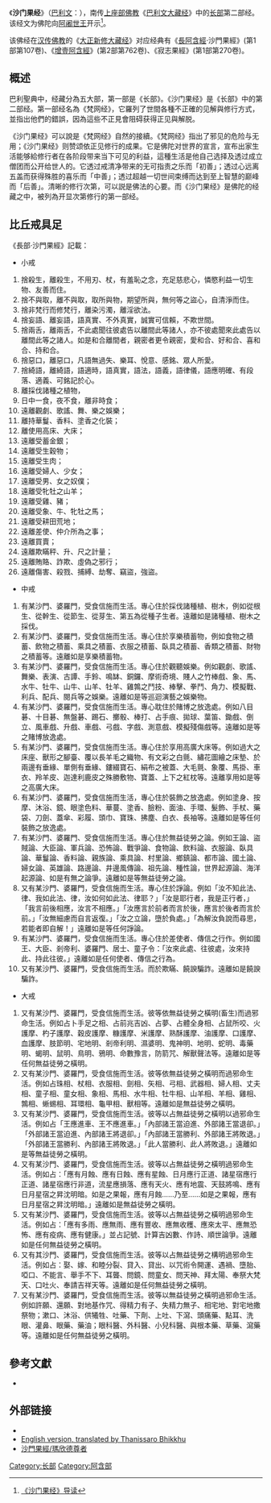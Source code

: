 {{refimprove|time=2013-12-2}}
{{佛教}}
《'''沙门果经'''》（[[巴利文|巴利文]]：{{lang|ISAT|Samaññaphala Sutta}}），南传[[上座部佛教|上座部佛教]]《[[巴利文大藏经|巴利文大藏经]]》中的[[長部_(佛經)|长部]]第二部经。该经文为佛陀向[[阿阇世王|阿阇世王]]开示<ref>[http://www.fjdh.com/wumin/HTML/54269.html 《沙门果经》导读]{{Dead link|date=2018年9月 |bot=InternetArchiveBot |fix-attempted=yes }}</ref>{{Better source|reason=网页出现‘404找不到’的问题}}。

该佛经在[[汉传佛教|汉传佛教]]的《[[大正新修大藏经|大正新修大藏经]]》对应经典有《[[長阿含經|長阿含經]]·沙門果經》(第1部第107卷)、《[[增壹阿含經|增壹阿含經]]》(第2部第762卷)、《寂志果經》(第1部第270卷)。<!--戒蕴品Śīlaskandha-nipāta　2-->

==概述 ==
巴利聖典中，经藏分為五大部，第一部是《长部》。《沙门果经》是《长部》中的第二部经。第一部经名為《梵网经》，它羅列了世間各種不正確的见解與修行方式，並指出他們的錯誤，因為這些不正見會阻碍获得正见與解脱。

《沙门果经》可以說是《梵网经》自然的接續。《梵网经》指出了邪见的危险与无用；《沙门果经》则赞颂依正见修行的成果。它是佛陀对世界的宣言，宣布出家生活能够給修行者在各阶段带来当下可见的利益，這種生活是他自己选择及透过成立僧团而公开给世人的。它透过戒清净带来的无可指责之乐而「初善」；透过心远离五盖而获得殊胜的喜乐而「中善」；透过超越一切世间束缚而达到至上智慧的巅峰而「后善」。清晰的修行次第，可以説是佛法的心要。而《沙门果经》是佛陀的经藏之中，被列為开显次第修行的第一部经。

==比丘戒具足==
《長部·沙門果經》記載：
*小戒
#捨殺生，離殺生，不用刃、杖，有羞恥之念，充足慈悲心，憐愍利益一切生物、友善而住。
#捨不與取，離不與取，取所與物，期望所與，無何等之盜心，自清淨而住。
#捨非梵行而修梵行，離染污濁，離淫欲法。
#捨妄語、離妄語，語真實、不外真實，誠實可信賴，不欺世間。
#捨兩舌，離兩舌，不此處聞往彼處告以離間此等諸人，亦不彼處聞來此處告以離間此等之諸人。如是和合離間者，親密者更令親密，愛和合、好和合、喜和合、持和合。
#捨惡口，離惡口，凡語無過失、樂耳、悅意、感銘、眾人所愛。
#捨綺語，離綺語，語適時，語真實，語法，語義，語律儀，語應明確、有段落、適義、可銘記於心。
#離採伐諸種之植物，
#日中一食，夜不食，離非時食；
#遠離觀劇、歌謠、舞、樂之娛樂；
#離持華鬘、香料、塗香之化裝；
#離使用高床、大床；
#遠離受蓄金銀；
#遠離受生穀物；
#遠離受生肉；
#遠離受婦人、少女；
#遠離受男、女之奴僕；
#遠離受牝牡之山羊；
#遠離受雞、豬；
#遠離受象、牛、牝牡之馬；
#遠離受耕田荒地；
#遠離差使、仲介所為之事；
#遠離買賣；
#遠離欺瞞秤、升、尺之計量；
#遠離賄賂、詐欺、虛偽之邪行；
#遠離傷害、殺戮、捕縛、劫奪、竊盜，強盜。
*中戒
#有某沙門、婆羅門，受食信施而生活。專心住於採伐諸種植、樹木，例如從根生、從幹生、從節生、從芽生、第五為從種子生者。遠離如是諸種植、樹木之採伐。
#有某沙門、婆羅門，受食信施而生活。專心住於享樂積蓄物，例如食物之積蓄、飲物之積蓄、乘具之積蓄、衣服之積蓄、臥具之積蓄、香類之積蓄、財物之積蓄等。遠離如是享樂積蓄物。
#有某沙門、婆羅門，受食信施而生活。專心住於觀聽娛樂。例如觀劇、歌謠、舞樂、表演、古譚、手鈴、鳴缽、銅鑼、摩術奇境、賤人之竹棒戲、象、馬、水牛、牡牛、山牛、山羊、牡羊、雞鶉之鬥技、棒擊、拳鬥、角力、模擬戰、利兵、配兵、閱兵等之娛樂。遠離如是等巡迴演藝之娛樂物。
#有某沙門、婆羅門，受食信施而生活。專心耽住於賭博之放逸處。例如八目碁、十目碁、無盤碁、踢石、擲骰、棒打、占手痕、拋球、葉笛、鋤戲、倒立、風車戲、升戲、車戲、弓戲、字戲、測意戲、模擬殘傷戲等。遠離如是等之賭博放逸處。
#有某沙門、婆羅門，受食信施而生活。專心住於享用高廣大床等。例如過大之床座、獸形之腳臺、覆以長羊毛之織物、有文彩之白氈、繡花圖繪之床墊、於兩邊有垂緣、單側有垂緣、鏤綴寶石、絹布之被蓋、大毛氈、象覆、馬掛、車衣、羚羊皮、迦達利鹿皮之殊勝敷物、寶蓋、上下之紅枕等。遠離享用如是等之高廣大床。
#有某沙門、婆羅門，受食信施而生活，專心住於裝飾之放逸處。例如塗身、按摩、沐浴、鏡、眼塗色料、華蔓、塗香、臉粉、面油、手環、髮飾、手杖、藥袋、刀劍、蓋傘、彩履、頭巾、寶珠、拂塵、白衣、長袖等。遠離如是等任何裝飾之放逸處。
#有某沙門、婆羅門、受食信施而生活。專心住於無益徒勞之論。例如王論、盜賊論、大臣論、軍兵論、恐怖論、戰爭論、食物論、飲料論、衣服論、臥具論、華鬘論、香料論、親族論、乘具論、村里論、鄉鎮論、都市論、國土論、婦女論、英雄論、路邊論、井邊風傳論、祖先論、種性論，世界起源論、海洋起源論、如是有無之論爭。遠離如是等無益徒勞之論。
#又有某沙門、婆羅門，受食信施而生活。專心住於諍論。例如「汝不知此法、律、我如此法、律，汝如何如此法、律耶？」「汝是耶行者，我是正行者，」「我言前後相應，汝言不相應。」「汝應言於前者而言於後，應言於後者而言於前。」「汝無細慮而自言返復。」「汝之立論，墮於負處。」「為解汝負說而尋思，若能者即自解！」遠離如是等任何諍論。
#有某沙門、婆羅門，受食信施而生活。專心住於差使者、傳信之行作。例如國王、大臣、剎帝利、婆羅門、居士、童子令：「汝來此處、往彼處，汝來持此、持此往彼。」遠離如是任何使者、傳信之行為。
#又有某沙門、婆羅門，受食信施而生活。而於欺瞞、饒諛騙詐。遠離如是饒諛騙詐。
*大戒
#又有某沙門、婆羅門，受食信施而生活。彼等依無益徒勞之橫明(畜生)而過邪命生活。例如占卜手足之相、占前兆吉凶、占夢、占體全身相、占鼠所咬、火護摩、杓子護摩、穀皮護摩、糠護摩、米護摩、熟酥護摩、油護摩、口護摩、血護摩、肢節明、宅地明、剎帝利明、濕婆明、鬼神明、地明、蛇明、毒藥明、蝎明、鼠明、鳥明、鴉明、命數豫言，防箭咒、解獸聲法等。遠離如是等任何無益徒勞之橫明。
#又有某沙門、婆羅門，受食信施而生活。彼等依無益徒勞之橫明而過邪命生活。例如占珠相、杖相、衣服相、劍相、矢相、弓相、武器相、婦人相、丈夫相、童子相、童女相、象相、馬相、水牛相、牡牛相、山羊相、羊相、雞相、鶉相、蜥蜴相、耳環相、龜甲相、獸相等。遠離如是無益徒勞之橫明。
#又有某沙門、婆羅門，受食信施而生活。彼等以占無益徒勞之橫明以過邪命生活。例如占「王應進車、王不應進車。」「內部諸王當迫進、外部諸王當退卻。」「外部諸王當迫進、內部諸王將退卻。」「內部諸王當勝利、外部諸王將敗退。」「外部諸王當勝利、內部諸王將敗退。」「此人當勝利、此人將敗退。」遠離如是等無益徒勞之橫明。
#又有某沙門、婆羅門，受食信施而生活。彼等以占無益徒勞之橫明過邪命生活。例如占：「應有月蝕、應有日蝕、應有星蝕、日月應行正道、諸星宿應行正道、諸星宿應行非道，流星應損落、應有天火、應有地震、天鼓將鳴、應有日月星宿之昇沈明暗。如是之果報，應有月蝕……乃至……如是之果報，應有日月星宿之昇沈明暗。」遠離如是無益徒勞之橫明。
#又有某沙門、婆羅門，受食信施而生活。彼等以占無益徒勞之橫明過邪命生活。例如占：「應有多雨、應無雨、應有豐收、應無收穫、應來太平、應無恐怖、應有疫病、應有健康。」並占記號、計算吉凶數、作詩、順世論爭。遠離如是任何無益徒勞之橫明。
#又有其沙門、婆羅門，受食信施而生活。彼等以占無益徒勞之構明過邪命生活。例如占：娶、嫁、和睦分裂、貸入、貸出、以咒術令開運、遇禍、墮胎、啞口、不能言、舉手不下、耳聾、問鏡、問童女、問天神、拜太陽、奉祭大梵天、口吐火、奉請吉祥天等。遠離如是任何無益徒勞之橫明。
#又有某沙門、婆羅門，受食信施而生活。彼等以無益徒勞之橫明過邪命生活。例如許願、還願、對地基作咒、得精力有子、失精力無子、相宅地、對宅地撒祭物；漱口、沐浴、供犧牲、吐藥、下劑、上吐、下瀉、頭痛藥、點耳、洗眼、灌鼻、眼藥、藥油；眼科醫、外科醫、小兒科醫、與根本藥、草藥、瀉藥等。遠離如是任何無益徒勞之橫明。

==參考文獻==
<div class="references-small">
<references></references>
</div>
* {{cite book | author=Ayya Khema| authorlink=艾雅·凱瑪|title=''Visible Here and Now: The Buddhist Teachings on the Rewards of Spiritual Practice'' |trans-title=《當下可見：佛教對於沙門果的教導| publisher=Shambhala Publications| year=2001| isbn=978-1570624926|language=en}}

== 外部链接 ==
*{{cite book | title=《沙門行果: 沙門果經及其註疏》 | author=菩提比丘 | others=德雄比丘主譯、不成道人助譯 | url=http://www.dhammarain.org.tw/canon/sa/sa.htm | year=2002 | publisher=法雨道場 | isbn=986-80970-0-2 | access-date=2018-06-29 | archive-date=2017-10-06 | archive-url=https://web.archive.org/web/20171006193230/http://www.dhammarain.org.tw/canon/sa/sa.htm | dead-url=no }}
*[http://www.accesstoinsight.org/tipitaka/dn/dn.02.0.than.html English version, translated by Thanissaro Bhikkhu] {{Wayback|url=http://www.accesstoinsight.org/tipitaka/dn/dn.02.0.than.html |date=20170511131158 }}
*[https://www.youtube.com/playlist?list=PLGperkq3MzWK4sL9iAZiKO7H509sYCM_g  沙門果經/瑪欣德尊者]

{{Pali-D}}
{{China-buddhism-book-ahan}}

[[Category:长部|Category:长部]]
[[Category:阿含部|Category:阿含部]]